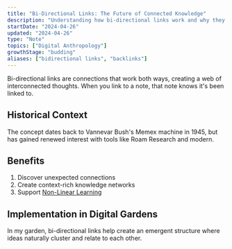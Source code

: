 ```yaml
---
title: "Bi-Directional Links: The Future of Connected Knowledge"
description: "Understanding how bi-directional links work and why they matter"
startDate: "2024-04-26"
updated: "2024-04-26"
type: "Note"
topics: ["Digital Anthropology"]
growthStage: "budding"
aliases: ["bidirectional links", "backlinks"]
---
```


Bi-directional links are connections that work both ways, creating a web of interconnected thoughts. When you link to a note, that note knows it's been linked to.

## Historical Context

The concept dates back to Vannevar Bush's Memex machine in 1945, but has gained renewed interest with tools like Roam Research and modern.

## Benefits

1. Discover unexpected connections
2. Create context-rich knowledge networks
3. Support [Non-Linear Learning](/notes/non-linear-learning)

## Implementation in Digital Gardens

In my garden, bi-directional links help create an emergent structure where ideas naturally cluster and relate to each other.




